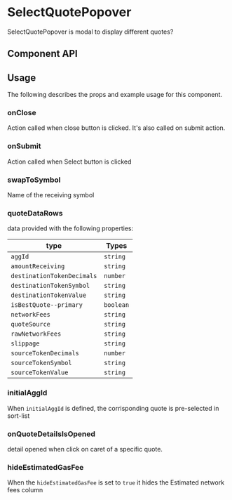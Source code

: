 

# SelectQuotePopover

SelectQuotePopover is modal to display different quotes?

<Canvas>
  <Story id="ui-pages-swaps-select-quote-popover-select-quote-popover-stories-js--default-story" />
</Canvas>

## Component API

<ArgsTable of={SelectQuotePopover} />

## Usage

The following describes the props and example usage for this component.

### onClose

Action called when close button is clicked. It's also called on submit action.

### onSubmit

Action called when Select button is clicked

### swapToSymbol

Name of the receiving symbol

### quoteDataRows

data provided with the following properties:

| type                       | Types     |
| -------------------------- | --------- |
| `aggId`                    | `string`  |
| `amountReceiving`          | `string`  |
| `destinationTokenDecimals` | `number`  |
| `destinationTokenSymbol`   | `string`  |
| `destinationTokenValue`    | `string`  |
| `isBestQuote--primary`     | `boolean` |
| `networkFees`              | `string`  |
| `quoteSource`              | `string`  |
| `rawNetworkFees`           | `string`  |
| `slippage`                 | `string`  |
| `sourceTokenDecimals`      | `number`  |
| `sourceTokenSymbol`        | `string`  |
| `sourceTokenValue`         | `string`  |

### initialAggId

When `initialAggId` is defined, the corrisponding quote is pre-selected in sort-list

### onQuoteDetailsIsOpened

detail opened when click on caret of a specific quote.

### hideEstimatedGasFee

When the `hideEstimatedGasFee` is set to `true` it hides the Estimated network fees column
